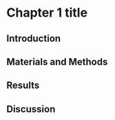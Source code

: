 <!-- The {#tag} is used for crossreferencing in your document -->
<!-- One hash tag is a chapter, two is a subsection, three is a subsubsection! -->
# Chapter 1 title {#chapter1-tag}

\lipsum

## Introduction

\lipsum

## Materials and Methods

\lipsum

## Results

\lipsum

## Discussion

\lipsum


